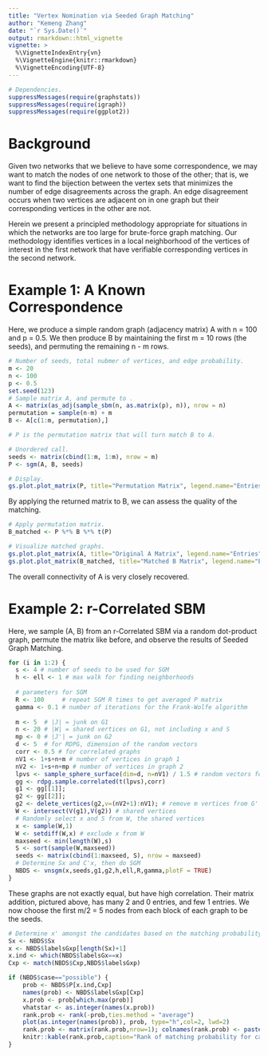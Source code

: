 ```yaml
---
title: "Vertex Nomination via Seeded Graph Matching"
author: "Kemeng Zhang"
date: "`r Sys.Date()`"
output: rmarkdown::html_vignette
vignette: >
  %\VignetteIndexEntry{vn}
  %\VignetteEngine{knitr::rmarkdown}
  %\VignetteEncoding{UTF-8}
---
```


```r
# Dependencies.
suppressMessages(require(graphstats))
suppressMessages(require(igraph))
suppressMessages(require(ggplot2))
```


# Background

Given two networks that we believe to have some correspondence, we may want to match the nodes of one network to those of the other; that is, we want to find the bijection between the vertex sets that minimizes the number of edge disagreements across the graph. An edge disagreement occurs when two vertices are adjacent on in one graph but their corresponding vertices in the other are not.

Herein we present a principled methodology appropriate for situations in
which the networks are too large for brute-force graph matching. Our methodology identifies vertices in a local neighborhood of the vertices of interest in the first network that have verifiable corresponding vertices in the second network. 


# Example 1: A Known Correspondence

Here, we produce a simple random graph (adjacency matrix) A with n = 100 and p = 0.5. We then produce B by maintaining the first m = 10 rows (the seeds), and permuting the remaining n - m rows.

```r

# Number of seeds, total nubmer of vertices, and edge probability.
m <- 20
n <- 100
p <- 0.5
set.seed(123)
# Sample matrix A, and permute to .
A <- matrix(as_adj(sample_sbm(n, as.matrix(p), n)), nrow = n)
permutation = sample(n-m) + m
B <- A[c(1:m, permutation),]

# P is the permutation matrix that will turn match B to A.

# Unordered call.
seeds <- matrix(cbind(1:m, 1:m), nrow = m)
P <- sgm(A, B, seeds)

# Display.
gs.plot.plot_matrix(P, title="Permutation Matrix", legend.name="Entries", ffactor = TRUE)
```

By applying the returned matrix to B, we can assess the quality of the matching.

```r

# Apply permutation matrix.
B_matched <- P %*% B %*% t(P)

# Visualize matched graphs.
gs.plot.plot_matrix(A, title="Original A Matrix", legend.name="Entries", ffactor = TRUE)
gs.plot.plot_matrix(B_matched, title="Matched B Matrix", legend.name="Entries", ffactor = TRUE)
```

The overall connectivity of A is very closely recovered.

# Example 2: r-Correlated SBM

Here, we sample (A, B) from an r-Correlated SBM via a random dot-product graph, permute the matrix like before, and observe the results of Seeded Graph Matching.

```r
for (i in 1:2) {
  s <- 4 # number of seeds to be used for SGM
  h <- ell <- 1 # max walk for finding neighborhoods
  
  # parameters for SGM
  R <- 100     # repeat SGM R times to get averaged P matrix
  gamma <- 0.1 # number of iterations for the Frank-Wolfe algorithm
  
  m <- 5  # |J| = junk on G1
  n <- 20 # |W| = shared vertices on G1, not including x and S
  mp <- 0 # |J'| = junk on G2 
  d <- 5  # for RDPG, dimension of the random vectors
  corr <- 0.5 # for correlated graphs
  nV1 <- 1+s+n+m # number of vertices in graph 1
  nV2 <- 1+s+n+mp # number of vertices in graph 2
  lpvs <- sample_sphere_surface(dim=d, n=nV1) / 1.5 # random vectors for RDPG
  gg <- rdpg.sample.correlated(t(lpvs),corr)
  g1 <- gg[[1]]; 
  g2 <- gg[[2]]; 
  g2 <- delete_vertices(g2,v=(nV2+1):nV1); # remove m vertices from G' to make |V(G)| != |V(G')|
  W <- intersect(V(g1),V(g2)) # shared vertices
  # Randomly select x and S from W, the shared vertices
  x <- sample(W,1)
  W <- setdiff(W,x) # exclude x from W
  maxseed <- min(length(W),s)
  S <- sort(sample(W,maxseed))
  seeds <- matrix(cbind(1:maxseed, S), nrow = maxseed)
  # Determine Sx and C'x, then do SGM
  NBDS <- vnsgm(x,seeds,g1,g2,h,ell,R,gamma,plotF = TRUE)
}
```

These graphs are not exactly equal, but have high correlation. Their matrix addition, pictured above, has many 2 and 0 entries, and few 1 entries. We now choose the first m/2 = 5 nodes from each block of each graph to be the seeds.

```r

# Determine x' amongst the candidates based on the matching probability from SGM
Sx <- NBDS$Sx
x <- NBDS$labelsGxp[length(Sx)+1]
x.ind <- which(NBDS$labelsGx==x)
Cxp <- match(NBDS$Cxp,NBDS$labelsGxp) 

if (NBDS$case=="possible") {
    prob <- NBDS$P[x.ind,Cxp]
    names(prob) <- NBDS$labelsGxp[Cxp]
    x.prob <- prob[which.max(prob)]
    vhatstar <- as.integer(names(x.prob))
    rank.prob <- rank(-prob,ties.method = "average")
    plot(as.integer(names(prob)), prob, type="h",col=2, lwd=2)
    rank.prob <- matrix(rank.prob,nrow=1); colnames(rank.prob) <- paste0("V",names(prob))
    knitr::kable(rank.prob,caption="Rank of matching probability for candidates")
}
```


